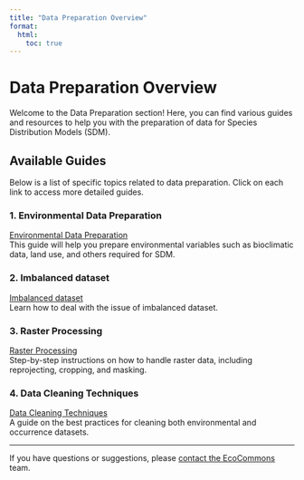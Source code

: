 ```yaml
---
title: "Data Preparation Overview"
format:
  html:
    toc: true
---
```


# Data Preparation Overview

Welcome to the Data Preparation section! Here, you can find various guides and resources to help you with the preparation of data for Species Distribution Models (SDM).

## Available Guides

Below is a list of specific topics related to data preparation. Click on each link to access more detailed guides.

### 1. Environmental Data Preparation

[Environmental Data Preparation](data_prep/raster_preparation.qmd)\
This guide will help you prepare environmental variables such as bioclimatic data, land use, and others required for SDM.

### 2. Imbalanced dataset

[Imbalanced dataset](data_prep/imbalanced_data.qmd)\
Learn how to deal with the issue of imbalanced dataset.

### 3. Raster Processing

[Raster Processing](data_prep/raster_processing.qmd)\
Step-by-step instructions on how to handle raster data, including reprojecting, cropping, and masking.

### 4. Data Cleaning Techniques

[Data Cleaning Techniques](data_prep/data_cleaning.qmd)\
A guide on the best practices for cleaning both environmental and occurrence datasets.

------------------------------------------------------------------------

If you have questions or suggestions, please [contact the EcoCommons](mailto:support@ecocommons.org.au) team.
